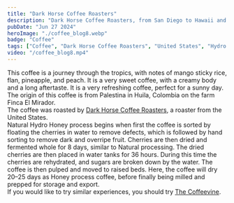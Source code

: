```yaml
---
title: "Dark Horse Coffee Roasters"
description: "Dark Horse Coffee Roasters, from San Diego to Hawaii and back"
pubDate: "Jun 27 2024"
heroImage: "./coffee_blog8.webp"
badge: "Coffee"
tags: ["Coffee", "Dark Horse Coffee Roasters", "United States", "Hydro Honey", "Mango Sticky Rice", "Flan", "Pineapple", "Peach"]
video: "/coffee_blog8.mp4"
---
```


This coffee is a journey through the tropics, with notes of mango sticky rice, flan, pineapple, and peach. It is a very sweet coffee, with a creamy body and a long aftertaste. It is a very refreshing coffee, perfect for a sunny day.
<br />
The origin of this coffee is from Palestina in Huila, Colombia on the farm Finca El Mirador.
<br />
The coffee was roasted by [Dark Horse Coffee Roasters](https://www.darkhorsecoffeeroasters.com/), a roaster from the United States.
<br />
Natural Hydro Honey process begins when first the coffee is sorted by floating the cherries in water to remove defects, which is followed by hand sorting to remove dark and overripe fruit. Cherries are then dried and fermented whole for 8 days, similar to Natural processing. The dried cherries are then placed in water tanks for 36 hours. During this time the cherries are rehydrated, and sugars are broken down by the water. The coffee is then pulped and moved to raised beds. Here, the coffee will dry 20–25 days as Honey process coffee, before finally being milled and prepped for storage and export.
<br />
If you would like to try similar experiences, you should try [The Coffeevine](https://thecoffeevine.com/).
